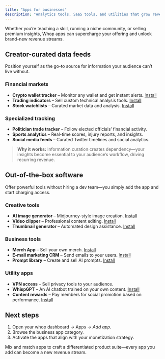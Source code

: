```yaml
---
title: "Apps for businesses"
description: "Analytics tools, SaaS tools, and utilities that grow revenue or streamline operations."
---
```


Whether you’re teaching a skill, running a niche community, or selling premium insights, Whop apps can supercharge your offering and unlock brand-new revenue streams.

## Creator-curated data feeds

Position yourself as the go-to source for information your audience can’t live without.

### Financial markets

- **Crypto wallet tracker** – Monitor any wallet and get instant alerts. [Install](https://whop.com/apps/app_ckYOPoqaAoNXFJ/install/)
- **Trading indicators** – Sell custom technical analysis tools. [Install](https://whop.com/apps/app_N3S3muNGIbm3tQ/install/)
- **Stock watchlists** – Curated market data and analysis. [Install](https://whop.com/apps/app_EdGGJUAZcuE8Iw/install)

### Specialized tracking

- **Politician trade tracker** – Follow elected officials’ financial activity.
- **Sports analytics** – Real-time scores, injury reports, and insights.
- **Social media feeds** – Curated Twitter timelines and social analytics.

> **Why it works:** Information curation creates dependency—your insights become essential to your audience’s workflow, driving recurring revenue.

## Out-of-the-box software

Offer powerful tools without hiring a dev team—you simply add the app and start charging access.

### Creative tools

- **AI image generator** – Midjourney-style image creation. [Install](https://whop.com/apps/app_KHqcozSfEGNyhl/install/)
- **Video clipper** – Professional content editing. [Install](https://whop.com/apps/app_5qXDeIuPTLO9iY/install)
- **Thumbnail generator** – Automated design assistance. [Install](https://whop.com/apps/app_mu2adIOOInS7zx/install)

### Business tools

- **Merch App** – Sell your own merch. [Install](https://whop.com/apps/app_bLSc10GEFPDu4G/install)
- **E-mail marketing CRM** – Send emails to your users. [Install](https://whop.com/apps/app_M5lHJzva9vhvqU/install)
- **Prompt library** – Create and sell AI prompts. [Install](https://whop.com/apps/app_8RaFBXPJA0wk9H/install/)

### Utility apps

- **VPN access** – Sell privacy tools to your audience.
- **WhispGPT** – An AI chatbot trained on your own content. [Install](https://whop.com/apps/app_0gsATdFB1czIcI/install/)
- **Content rewards** – Pay members for social promotion based on performance. [Install](https://whop.com/apps/app_JsryI0fVLVpeYi/install/)

## Next steps

1. Open your whop dashboard → Apps → *Add app*.
2. Browse the business app category.
3. Activate the apps that align with your monetization strategy.

Mix and match apps to craft a differentiated product suite—every app you add can become a new revenue stream.
